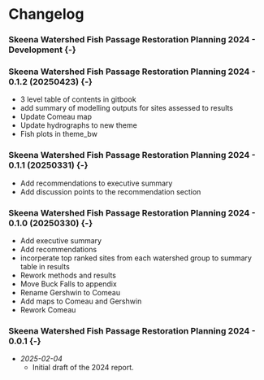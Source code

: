 # Changelog {-}

### Skeena Watershed Fish Passage Restoration Planning 2024 - Development {-} {-}


### Skeena Watershed Fish Passage Restoration Planning 2024 - 0.1.2 (20250423) {-} {-}
  - 3 level table of contents in gitbook
  - add summary of modelling outputs for sites assessed to results
  - Update Comeau map
  - Update hydrographs to new theme
  - Fish plots in theme_bw


### Skeena Watershed Fish Passage Restoration Planning 2024 - 0.1.1 (20250331) {-} {-}
  - Add recommendations to executive summary
  - Add discussion points to the recommendation section


### Skeena Watershed Fish Passage Restoration Planning 2024 - 0.1.0 (20250330) {-} {-}

  - Add executive summary
  - Add recommendations
  - incorperate top ranked sites from each watershed group to summary table in results
  - Rework methods and results
  - Move Buck Falls to appendix
  - Rename Gershwin to Comeau
  - Add maps to Comeau and Gershwin
  - Rework Comeau

### Skeena Watershed Fish Passage Restoration Planning 2024 - 0.0.1 {-} {-}

- *2025-02-04*  
  - Initial draft of the 2024 report.
